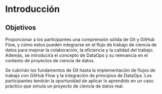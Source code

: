 # Introducción

## Objetivos

Proporcionar a los participantes una comprensión sólida de Git y GitHub Flow, y cómo estos pueden integrarse en el flujo de trabajo de ciencia de datos para mejorar la colaboración, la eficiencia y la calidad del trabajo. Además, se introducirá el concepto de DataOps y su relevancia en el contexto de proyectos de ciencia de datos.

Se cubrirán los fundamentos de Git hasta la implementación de flujos de trabajo con GitHub Flow y la integración de principios de DataOps. Los participantes tendrán la oportunidad de aplicar lo aprendido en un caso práctico que simula un proyecto de ciencia de datos real.
